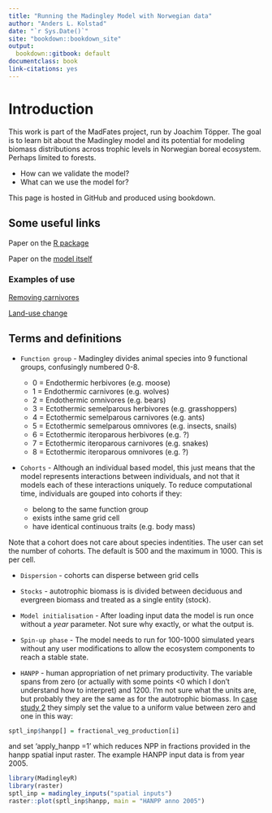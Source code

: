 ```yaml
--- 
title: "Running the Madingley Model with Norwegian data"
author: "Anders L. Kolstad"
date: "`r Sys.Date()`"
site: "bookdown::bookdown_site"
output:
  bookdown::gitbook: default
documentclass: book
link-citations: yes
---
```


# Introduction

This work is part of the MadFates project, run by Joachim Töpper. The goal is to learn bit about the Madingley model and its potential for modeling biomass distributions across trophic levels in Norwegian boreal ecosystem. Perhaps limited to forests.

* How can we validate the model?
* What can we use the model for?

This page is hosted in GitHub and produced using bookdown.

## Some useful links

Paper on the [R package](https://onlinelibrary.wiley.com/doi/full/10.1111/geb.13354)

Paper on the [model itself](https://journals.plos.org/plosbiology/article?id=10.1371/journal.pbio.1001841)

### Examples of use

[Removing carnivores](https://onlinelibrary.wiley.com/doi/10.1111/ecog.05191)

[Land-use change](https://www.nature.com/articles/s41598-020-70960-9)


## Terms and definitions

- `Function group` - Madingley divides animal species into 9 functional groups, confusingly numbered 0-8.

    + 0 = Endothermic herbivores (e.g. moose)
    + 1 = Endothermic carnivores (e.g. wolves)
    + 2 = Endothermic omnivores (e.g. bears)
    + 3 = Ectothermic semelparous herbivores (e.g. grasshoppers)
    + 4 = Ectothermic semelparous carnivores (e.g. ants)
    + 5 = Ectothermic semelparous omnivores (e.g. insects, snails)
    + 6 = Ectothermic iteroparous herbivores (e.g. ?)
    + 7 = Ectothermic iteroparous carnivores (e.g. snakes)
    + 8 = Ectothermic iteroparous omnivores (e.g. ?)
    
- `Cohorts` - Although an individual based model, this just means that the model represents interactions between individuals, and not that it models each of these interactions uniquely. To reduce computational time, individuals are gouped into cohorts if they:

    + belong to the same function group
    + exists inthe same grid cell
    + have identical continuous traits (e.g. body mass)
    
Note that a cohort does not care about species indentities. The user can set the number of cohorts. The default is 500 and the maximum in 1000. This is per cell.

- `Dispersion` - cohorts can disperse between grid cells 

- `Stocks` - autotrophic biomass is is divided between deciduous and evergreen biomass and treated as a single entity (stock).

- `Model initialisation` - After loading input data the model is run once without a _year_ parameter. Not sure why exactly, or what the output is. 

- `Spin-up phase` - The model needs to run for 100-1000 simulated years without any user modifications to allow the ecosystem components to reach a stable state. 

- `HANPP` - human appropriation of net primary productivity. The variable spans from zero (or actually with some points <0 which I don't understand how to interpret) and 1200. I'm not sure what the units are, but probably they are the same as for the autotrophic biomass. In [case study 2](https://github.com/MadingleyR/MadingleyR/blob/master/CaseStudies/CASESTUDY2.md) they simply set the value to a uniform value between zero and one in this way:
```r
sptl_inp$hanpp[] = fractional_veg_production[i]
```

and set 'apply_hanpp =1' which reduces NPP in fractions provided in the hanpp spatial input raster.
The example HANPP input data is from year 2005.

```r
library(MadingleyR)
library(raster)
sptl_inp = madingley_inputs("spatial inputs")
raster::plot(sptl_inp$hanpp, main = "HANPP anno 2005")
```


